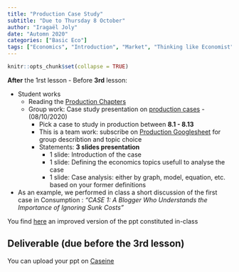 ```yaml
---
title: "Production Case Study"
subtitle: "Due to Thursday 8 October"
author: "Iragaël Joly"
date: "Automn 2020"
categories: ["Basic Eco"]
tags: ["Economics", "Introduction", "Market", "Thinking like Economist"]
---
```


```r
knitr::opts_chunk$set(collapse = TRUE)
```



**After** the 1rst lesson - Before **3rd** lesson:

  - Student works
    + Reading the [Production Chapters](/pdf/Production_Krugman_Economics-2.pdf)
    + Group work: Case study presentation on [production cases](/pdf/Exercises_and_Cases.pdf) - (08/10/2020)
       * Pick a case to study in production between **8.1 - 8.13**
       * This is a team work: subscribe on [Production Googlesheet](https://docs.google.com/spreadsheets/d/1lAzoPYPRt6jUZRFZqgK2R9EPZW4jqVHgUR3IAD19nQc/edit#gid=0) for group describtion and topic choice
       * Statements: **3 slides presentation**
         + 1 slide: Introduction of the case
         + 1 slide: Defining the economics topics usefull to analyse the case
         + 1 slide: Case analysis: either by graph, model, equation, etc. based on your former definitions
         
         
  - As an example, we performed in class a short discussion of the first case in Consumption : *"CASE 1: A Blogger Who Understands the Importance of Ignoring Sunk Costs"*
  
  You find [here](/pdf/S1.3_Consumer_Case_1_OneSolution.pdf) an improved version of the ppt constituted in-class
       


## Deliverable (due before the 3rd lesson)

You can upload your ppt on [Caseine](https://moodle.caseine.org/mod/assign/view.php?id=18077)

